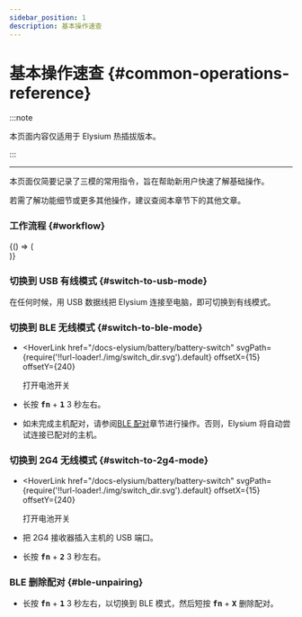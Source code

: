 ```yaml
---
sidebar_position: 1
description: 基本操作速查
---
```



# 基本操作速查 {#common-operations-reference}

:::note

本页面内容仅适用于 Elysium 热插拔版本。

:::

---

本页面仅简要记录了三模的常用指令，旨在帮助新用户快速了解基础操作。

若需了解功能细节或更多其他操作，建议查阅本章节下的其他文章。

### 工作流程 {#workflow}

<BrowserOnly>
  {() => (
    <div style={{ 
      height: '750px', // 必须明确高度
      border: '0px',
      borderRadius: '8px',
      margin: '2rem 0'
    }}>
      <Flow />
    </div>
  )}
</BrowserOnly>

### 切换到 USB 有线模式 {#switch-to-usb-mode}

在任何时候，用 USB 数据线把 Elysium 连接至电脑，即可切换到有线模式。

### 切换到 BLE 无线模式 {#switch-to-ble-mode}

* <HoverLink
    href="/docs-elysium/battery/battery-switch"
    svgPath={require('!!url-loader!./img/switch_dir.svg').default}
    offsetX={15}
    offsetY={240}
  >
    打开电池开关
  </HoverLink>

* 长按 <kbd>**fn**</kbd> + <kbd>**1**</kbd> 3 秒左右。

* 如未完成主机配对，请参阅[BLE 配对](docs-elysium/tri-mode/ble/ble-pairing.mdx)章节进行操作。否则，Elysium 将自动尝试连接已配对的主机。

### 切换到 2G4 无线模式 {#switch-to-2g4-mode}

* <HoverLink
    href="/docs-elysium/battery/battery-switch"
    svgPath={require('!!url-loader!./img/switch_dir.svg').default}
    offsetX={15}
    offsetY={240}
  >
    打开电池开关
  </HoverLink>

* 把 2G4 接收器插入主机的 USB 端口。

* 长按 <kbd>**fn**</kbd> + <kbd>**2**</kbd> 3 秒左右。

### BLE 删除配对 {#ble-unpairing}

* 长按 <kbd>**fn**</kbd> + <kbd>**1**</kbd> 3 秒左右，以切换到 BLE 模式，然后短按 <kbd>**fn**</kbd> + <kbd>**X**</kbd> 删除配对。